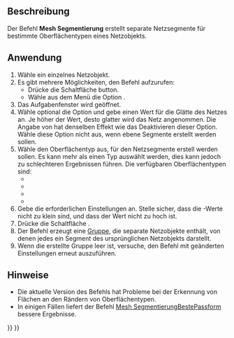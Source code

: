 <languages/>

{{Docnav/de
|[[Mesh_RemoveCompByHand/de| KomponenteVonHandEntfernen]]
|[[Mesh_SegmentationBestFit/de|SegmentierungBestePassform]]
|[[Mesh_Workbench/de|Mesh]]
|IconL=Mesh_RemoveCompByHand.svg
|IconR=Mesh_SegmentationBestFit.svg
|IconC=Workbench_Mesh.svg
}}

{{GuiCommand/de
|Name=Mesh Segmentation
|Name/de=Mesh Segmentierung
|MenuLocation=Meshes → Segmentierung
|Workbenches=[[Mesh_Workbench/de|Mesh]]
|SeeAlso=[[Mesh_SegmentationBestFit/de|Mesh SegmentierungBestePassform]]
}}

<span id="Description"></span>
==Beschreibung==

Der Befehl '''Mesh Segmentierung''' erstellt separate Netzsegmente für bestimmte Oberflächentypen eines Netzobjekts.

<span id="Usage"></span>
==Anwendung==

# Wähle ein einzelnes Netzobjekt.
# Es gibt mehrere Möglichkeiten, den Befehl aufzurufen:
#* Drücke die Schaltfläche {{Button|[[Image:Mesh_Segmentation.svg|16px]] [[Mesh_Segmentation/de|Segmentierung]]}} button.
#* Wähle aus dem Menü die Option {{MenuCommand|Netze → [[Image:Mesh_Segmentation.svg|16px]] Segmentierung}}.
# Das {{MenuCommand|Mesh Segmentierung}} Aufgabenfenster wird geöffnet.
# Wähle optional die Option {{MenuCommand|Netz glätten}} und gebe einen Wert für die Glätte des Netzes an. Je höher der Wert, desto glatter wird das Netz angenommen. Die Angabe von {{Value|0}} hat denselben Effekt wie das Deaktivieren dieser Option. Wähle diese Option nicht aus, wenn ebene Segmente erstellt werden sollen.
# Wähle den Oberflächentyp aus, für den Netzsegmente erstell werden sollen. Es kann mehr als einen Typ auswählt werden, dies kann jedoch zu schlechteren Ergebnissen führen. Die verfügbaren Oberflächentypen sind:
#* {{MenuCommand|Ebene}}
#* {{MenuCommand|Zylinder}}
#* {{MenuCommand|Kugel}}
#* {{MenuCommand|Freiform}}
# Gebe die erforderlichen Einstellungen an. Stelle sicher, dass die {{MenuCommand|Toleranz}}-Werte nicht zu klein sind, und dass der Wert {{MenuCommand|minimale Flächenanzahl }} nicht zu hoch ist.
# Drücke die Schaltfläche {{Button|OK}}.
# Der Befehl erzeugt eine [[Std_Group/de|Gruppe]], die separate Netzobjekte enthält, von denen jedes ein Segment des ursprünglichen Netzobjekts darstellt.
# Wenn die erstellte Gruppe leer ist, versuche, den Befehl mit geänderten Einstellungen erneut auszuführen.

<span id="Notes"></span>
==Hinweise==

* Die aktuelle Version des Befehls hat Probleme bei der Erkennung von Flächen an den Rändern von Oberflächentypen.
* In einigen Fällen liefert der Befehl [[Mesh_SegmentationBestFit/de|Mesh SegmentierungBestePassform]] bessere Ergebnisse.


{{Docnav/de
|[[Mesh_RemoveCompByHand/de| KomponenteVonHandEntfernen]]
|[[Mesh_SegmentationBestFit/de|SegmentierungBestePassform]]
|[[Mesh_Workbench/de|Mesh]]
|IconL=Mesh_RemoveCompByHand.svg
|IconR=Mesh_SegmentationBestFit.svg
|IconC=Workbench_Mesh.svg
}}

{{Mesh Tools navi{{#translation:}}}}
{{Userdocnavi{{#translation:}}}}
{{clear}}